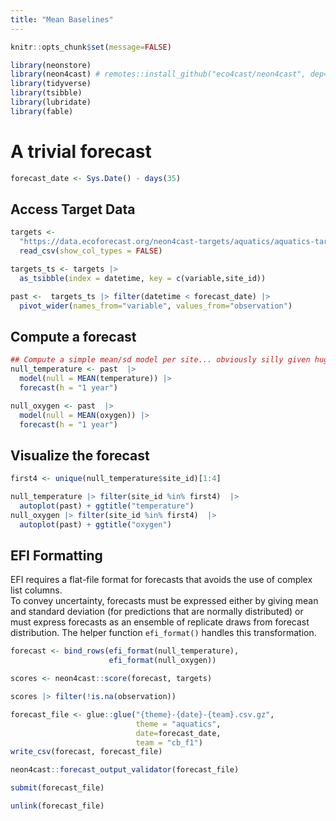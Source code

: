 ```yaml
---
title: "Mean Baselines"
---
```



```r
knitr::opts_chunk$set(message=FALSE)
```

```r
library(neonstore)
library(neon4cast) # remotes::install_github("eco4cast/neon4cast", dep=TRUE)
library(tidyverse)
library(tsibble)
library(lubridate)
library(fable)
```

# A trivial forecast


```r
forecast_date <- Sys.Date() - days(35)
```

## Access Target Data

```r
targets <-
  "https://data.ecoforecast.org/neon4cast-targets/aquatics/aquatics-targets.csv.gz" |> 
  read_csv(show_col_types = FALSE) 

targets_ts <- targets |> 
  as_tsibble(index = datetime, key = c(variable,site_id))
```


```r
past <-  targets_ts |> filter(datetime < forecast_date) |>
  pivot_wider(names_from="variable", values_from="observation")
```

## Compute a forecast

```r
## Compute a simple mean/sd model per site... obviously silly given huge seasonal aspect
null_temperature <- past  |> 
  model(null = MEAN(temperature)) |>
  forecast(h = "1 year")

null_oxygen <- past  |>
  model(null = MEAN(oxygen)) |>
  forecast(h = "1 year")
```




## Visualize the forecast

```r
first4 <- unique(null_temperature$site_id)[1:4]

null_temperature |> filter(site_id %in% first4)  |> 
  autoplot(past) + ggtitle("temperature")
null_oxygen |> filter(site_id %in% first4)  |> 
  autoplot(past) + ggtitle("oxygen")
```

## EFI Formatting

EFI requires a flat-file format for forecasts that avoids the use of complex list columns.  
To convey uncertainty, forecasts must be expressed either by giving mean and standard deviation (for predictions that are normally distributed) or must express forecasts as an ensemble of replicate draws from forecast distribution.
The helper function `efi_format()` handles this transformation.

```r

forecast <- bind_rows(efi_format(null_temperature), 
                      efi_format(null_oxygen)) 
```



```r
scores <- neon4cast::score(forecast, targets)

scores |> filter(!is.na(observation))
```




```r
forecast_file <- glue::glue("{theme}-{date}-{team}.csv.gz",
                            theme = "aquatics", 
                            date=forecast_date,
                            team = "cb_f1")
write_csv(forecast, forecast_file)
```


```r
neon4cast::forecast_output_validator(forecast_file)
```


```r
submit(forecast_file)
```


```r
unlink(forecast_file)
```
